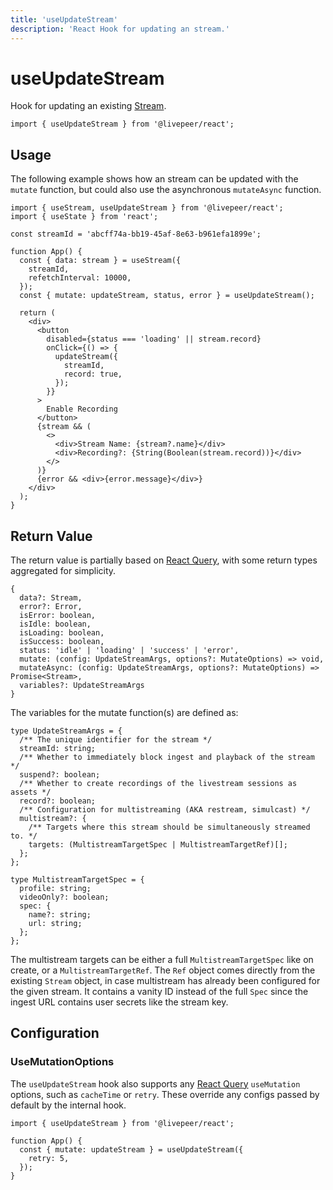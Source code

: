 ```yaml
---
title: 'useUpdateStream'
description: 'React Hook for updating an stream.'
---
```


# useUpdateStream

Hook for updating an existing [Stream](https://github.com/livepeer/livepeer.js/blob/main/packages/core/src/types/livepeer.ts).

```tsx
import { useUpdateStream } from '@livepeer/react';
```

## Usage

The following example shows how an stream can be updated with the `mutate` function, but could also use the asynchronous `mutateAsync`
function.

```tsx {11, 18-21}
import { useStream, useUpdateStream } from '@livepeer/react';
import { useState } from 'react';

const streamId = 'abcff74a-bb19-45af-8e63-b961efa1899e';

function App() {
  const { data: stream } = useStream({
    streamId,
    refetchInterval: 10000,
  });
  const { mutate: updateStream, status, error } = useUpdateStream();

  return (
    <div>
      <button
        disabled={status === 'loading' || stream.record}
        onClick={() => {
          updateStream({
            streamId,
            record: true,
          });
        }}
      >
        Enable Recording
      </button>
      {stream && (
        <>
          <div>Stream Name: {stream?.name}</div>
          <div>Recording?: {String(Boolean(stream.record))}</div>
        </>
      )}
      {error && <div>{error.message}</div>}
    </div>
  );
}
```

## Return Value

The return value is partially based on [React Query](https://tanstack.com/query/v4/docs/reference/useMutation), with some return types
aggregated for simplicity.

```tsx
{
  data?: Stream,
  error?: Error,
  isError: boolean,
  isIdle: boolean,
  isLoading: boolean,
  isSuccess: boolean,
  status: 'idle' | 'loading' | 'success' | 'error',
  mutate: (config: UpdateStreamArgs, options?: MutateOptions) => void,
  mutateAsync: (config: UpdateStreamArgs, options?: MutateOptions) => Promise<Stream>,
  variables?: UpdateStreamArgs
}
```

The variables for the mutate function(s) are defined as:

```tsx
type UpdateStreamArgs = {
  /** The unique identifier for the stream */
  streamId: string;
  /** Whether to immediately block ingest and playback of the stream */
  suspend?: boolean;
  /** Whether to create recordings of the livestream sessions as assets */
  record?: boolean;
  /** Configuration for multistreaming (AKA restream, simulcast) */
  multistream?: {
    /** Targets where this stream should be simultaneously streamed to. */
    targets: (MultistreamTargetSpec | MultistreamTargetRef)[];
  };
};

type MultistreamTargetSpec = {
  profile: string;
  videoOnly?: boolean;
  spec: {
    name?: string;
    url: string;
  };
};
```

The multistream targets can be either a full `MultistreamTargetSpec` like on create, or a `MultistreamTargetRef`. The `Ref` object comes directly
from the existing `Stream` object, in case multistream has already been configured for the given stream. It contains a vanity ID instead of the full
`Spec` since the ingest URL contains user secrets like the stream key.

## Configuration

### UseMutationOptions

The `useUpdateStream` hook also supports any [React Query](https://tanstack.com/query/v4/docs/reference/useMutation) `useMutation` options, such as
`cacheTime` or `retry`. These override any configs passed by default by the internal hook.

```tsx {5}
import { useUpdateStream } from '@livepeer/react';

function App() {
  const { mutate: updateStream } = useUpdateStream({
    retry: 5,
  });
}
```
